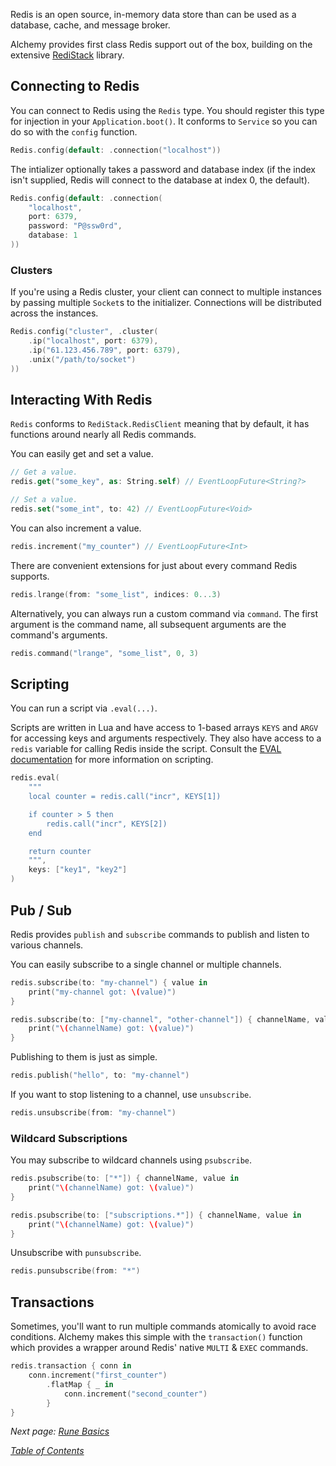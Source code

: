 Redis is an open source, in-memory data store than can be used as a database, cache, and message broker.

Alchemy provides first class Redis support out of the box, building on the extensive [RediStack](https://github.com/swift-server/RediStack) library.

## Connecting to Redis

You can connect to Redis using the `Redis` type. You should register this type for injection in your `Application.boot()`. It conforms to `Service` so you can do so with the `config` function.

```swift
Redis.config(default: .connection("localhost"))
```

The intializer optionally takes a password and database index (if the index isn't supplied, Redis will connect to the database at index 0, the default).

```swift
Redis.config(default: .connection(
    "localhost",
    port: 6379,
    password: "P@ssw0rd",
    database: 1
))
```

### Clusters

If you're using a Redis cluster, your client can connect to multiple instances by passing multiple `Socket`s to the initializer. Connections will be distributed across the instances.

```swift
Redis.config("cluster", .cluster(
    .ip("localhost", port: 6379),
    .ip("61.123.456.789", port: 6379),
    .unix("/path/to/socket")
))
```

## Interacting With Redis

`Redis` conforms to `RediStack.RedisClient` meaning that by default, it has functions around nearly all Redis commands.

You can easily get and set a value.

```swift
// Get a value.
redis.get("some_key", as: String.self) // EventLoopFuture<String?>

// Set a value.
redis.set("some_int", to: 42) // EventLoopFuture<Void>
```

You can also increment a value.

```swift
redis.increment("my_counter") // EventLoopFuture<Int>
```

There are convenient extensions for just about every command Redis supports.

```swift
redis.lrange(from: "some_list", indices: 0...3)
```

Alternatively, you can always run a custom command via `command`. The first argument is the command name, all subsequent arguments are the command's arguments.

```swift
redis.command("lrange", "some_list", 0, 3)
```

## Scripting

You can run a script via `.eval(...)`.

Scripts are written in Lua and have access to 1-based arrays `KEYS` and `ARGV` for accessing keys and arguments respectively. They also have access to a `redis` variable for calling Redis inside the script. Consult the [EVAL documentation](https://redis.io/commands/eval) for more information on scripting.

```swift
redis.eval(
    """
    local counter = redis.call("incr", KEYS[1])

    if counter > 5 then
        redis.call("incr", KEYS[2])
    end

    return counter
    """,
    keys: ["key1", "key2"]
)
```

## Pub / Sub

Redis provides `publish` and `subscribe` commands to publish and listen to various channels.

You can easily subscribe to a single channel or multiple channels.

```swift
redis.subscribe(to: "my-channel") { value in
    print("my-channel got: \(value)")
}

redis.subscribe(to: ["my-channel", "other-channel"]) { channelName, value in
    print("\(channelName) got: \(value)")
}
```

Publishing to them is just as simple.

```swift
redis.publish("hello", to: "my-channel")
```

If you want to stop listening to a channel, use `unsubscribe`.

```swift
redis.unsubscribe(from: "my-channel")
```

### Wildcard Subscriptions

You may subscribe to wildcard channels using `psubscribe`.

```swift
redis.psubscribe(to: ["*"]) { channelName, value in
    print("\(channelName) got: \(value)")
}

redis.psubscribe(to: ["subscriptions.*"]) { channelName, value in
    print("\(channelName) got: \(value)")
}
```

Unsubscribe with `punsubscribe`.

```swift
redis.punsubscribe(from: "*")
```

## Transactions

Sometimes, you'll want to run multiple commands atomically to avoid race conditions. Alchemy makes this simple with the `transaction()` function which provides a wrapper around Redis' native `MULTI` & `EXEC` commands.

```swift
redis.transaction { conn in
    conn.increment("first_counter")
        .flatMap { _ in
            conn.increment("second_counter")
        }
}
```

_Next page:_ [_Rune Basics_](../rune-orm/6a_runebasics.md)

[_Table of Contents_](../Docs/#docs)
